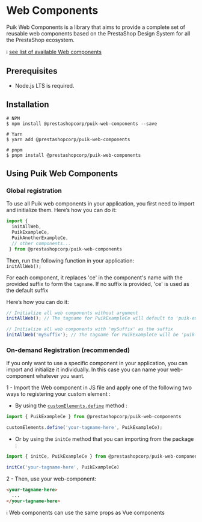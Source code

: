 
<Meta title="Docs/Web Components" />

# Web Components

Puik Web Components is a library that aims to provide a complete set of reusable web components based on the PrestaShop Design System for all the PrestaShop ecosystem.

ℹ️ [see list of available Web components](https://github.com/PrestaShopCorp/puik/blob/main/RELEASE-NOTES-V2.md#available-components)

## Prerequisites

- Node.js LTS is required.

## Installation

```shell
# NPM
$ npm install @prestashopcorp/puik-web-components --save

# Yarn
$ yarn add @prestashopcorp/puik-web-components

# pnpm
$ pnpm install @prestashopcorp/puik-web-components
```

## Using Puik Web Components

### Global registration

To use all Puik web components in your application, you first need to import and initialize them. Here’s how you can do it:  

```js
import {
  initAllWeb,
  PuikExampleCe,
  PuikAnotherExampleCe,
  // other components...
 } from @prestashopcorp/puik-web-components
 ```

Then, run the following function in your application:  
`initAllWeb();`

For each component, it replaces 'ce' in the component's name with the provided suffix to form the `tagname`.
If no suffix is provided, 'ce' is used as the default suffix

Here’s how you can do it:

```javascript
// Initialize all web components without argument
initAllWeb(); // The tagname for PuikExampleCe will default to 'puik-example-ce'

// Initialize all web components with 'mySuffix' as the suffix
initAllWeb('mySuffix'); // The tagname for PuikExampleCe will be 'puik-example-mySuffix'
```

### On-demand Registration (recommended)

If you only want to use a specific component in your application, you can import and initialize it individually.
In this case you can name your web-component whatever you want.

1 - Import the Web component in JS file and apply one of the following two ways to registering your custom element :

- By using the [`customElements.define`](https://developer.mozilla.org/en-US/docs/Web/API/Web_components/Using_custom_elements#registering_a_custom_element) method :

```js
import { PuikExampleCe } from @prestashopcorp/puik-web-components

customElements.define('your-tagname-here', PuikExampleCe);
```

- Or by using the `initCe` method that you can importing from the package :

```js
import { initCe, PuikExampleCe } from @prestashopcorp/puik-web-components

initCe('your-tagname-here', PuikExampleCe)
```

2 - Then, use your web-component:

```html
<your-tagname-here>
  ...
</your-tagname-here>
```

ℹ️ Web components can use the same props as Vue components

